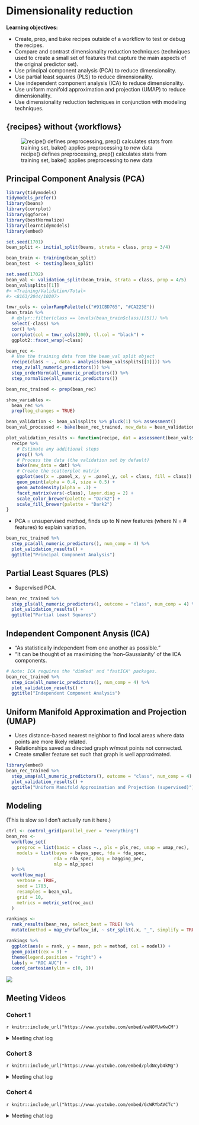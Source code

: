 # Dimensionality reduction

**Learning objectives:**

- Create, prep, and bake recipes outside of a workflow to test or debug the recipes.
- Compare and contrast dimensionality reduction techniques (techniques used to create a small set of features that capture the main aspects of the original predictor set).
- Use principal component analysis (PCA) to reduce dimensionality.
- Use partial least squares (PLS) to reduce dimensionality.
- Use independent component analysis (ICA) to reduce dimensionality.
- Use uniform manifold approximation and projection (UMAP) to reduce dimensionality.
- Use dimensionality reduction techniques in conjunction with modeling techniques.

## {recipes} without {workflows}

![recipe() defines preprocessing, prep() calculates stats from training set, bake() applies preprocessing to new data](images/17-recipes-process.svg)

## Principal Component Analysis (PCA)

```r
library(tidymodels)
tidymodels_prefer()
library(beans)
library(corrplot)
library(ggforce)
library(bestNormalize)
library(learntidymodels)
library(embed)

set.seed(1701)
bean_split <- initial_split(beans, strata = class, prop = 3/4)

bean_train <- training(bean_split)
bean_test  <- testing(bean_split)

set.seed(1702)
bean_val <- validation_split(bean_train, strata = class, prop = 4/5)
bean_val$splits[[1]]
#> <Training/Validation/Total>
#> <8163/2044/10207>

tmwr_cols <- colorRampPalette(c("#91CBD765", "#CA225E"))
bean_train %>% 
  # dplyr::filter(class == levels(bean_train$class)[[5]]) %>% 
  select(-class) %>%
  cor() %>% 
  corrplot(col = tmwr_cols(200), tl.col = "black") +
  ggplot2::facet_wrap(~class)

bean_rec <-
  # Use the training data from the bean_val split object
  recipe(class ~ ., data = analysis(bean_val$splits[[1]])) %>%
  step_zv(all_numeric_predictors()) %>%
  step_orderNorm(all_numeric_predictors()) %>% 
  step_normalize(all_numeric_predictors())

bean_rec_trained <- prep(bean_rec)

show_variables <- 
  bean_rec %>% 
  prep(log_changes = TRUE)

bean_validation <- bean_val$splits %>% pluck(1) %>% assessment()
bean_val_processed <- bake(bean_rec_trained, new_data = bean_validation)

plot_validation_results <- function(recipe, dat = assessment(bean_val$splits[[1]])) {
  recipe %>%
    # Estimate any additional steps
    prep() %>%
    # Process the data (the validation set by default)
    bake(new_data = dat) %>%
    # Create the scatterplot matrix
    ggplot(aes(x = .panel_x, y = .panel_y, col = class, fill = class)) +
    geom_point(alpha = 0.4, size = 0.5) +
    geom_autodensity(alpha = .3) +
    facet_matrix(vars(-class), layer.diag = 2) + 
    scale_color_brewer(palette = "Dark2") + 
    scale_fill_brewer(palette = "Dark2")
}
```

- PCA = unsupervised method, finds up to N new features (where N = # features) to explain variation.

```r
bean_rec_trained %>%
  step_pca(all_numeric_predictors(), num_comp = 4) %>%
  plot_validation_results() + 
  ggtitle("Principal Component Analysis")
```

## Partial Least Squares (PLS)

- Supervised PCA.

```r
bean_rec_trained %>%
  step_pls(all_numeric_predictors(), outcome = "class", num_comp = 4) %>%
  plot_validation_results() + 
  ggtitle("Partial Least Squares")
```

## Independent Component Anysis (ICA)

- "As statistically independent from one another as possible."
- "It can be thought of as maximizing the 'non-Gaussianity' of the ICA components.

```r
# Note: ICA requires the "dimRed" and "fastICA" packages.
bean_rec_trained %>%
  step_ica(all_numeric_predictors(), num_comp = 4) %>%
  plot_validation_results() + 
  ggtitle("Independent Component Analysis")
```

## Uniform Manifold Approximation and Projection (UMAP)

- Uses distance-based nearest neighbor to find local areas where data points are more likely related.
- Relationships saved as directed graph w/most points not connected.
- Create smaller feature set such that graph is well approximated.

```r
library(embed)
bean_rec_trained %>%
  step_umap(all_numeric_predictors(), outcome = "class", num_comp = 4) %>%
  plot_validation_results() +
  ggtitle("Uniform Manifold Approximation and Projection (supervised)")
```

## Modeling

(This is slow so I don't actually run it here.)

```r
ctrl <- control_grid(parallel_over = "everything")
bean_res <- 
  workflow_set(
    preproc = list(basic = class ~., pls = pls_rec, umap = umap_rec), 
    models = list(bayes = bayes_spec, fda = fda_spec,
                  rda = rda_spec, bag = bagging_pec,
                  mlp = mlp_spec)
  ) %>% 
  workflow_map(
    verbose = TRUE,
    seed = 1703,
    resamples = bean_val,
    grid = 10,
    metrics = metric_set(roc_auc)
  )

rankings <- 
  rank_results(bean_res, select_best = TRUE) %>% 
  mutate(method = map_chr(wflow_id, ~ str_split(.x, "_", simplify = TRUE)[1])) 

rankings %>% 
  ggplot(aes(x = rank, y = mean, pch = method, col = model)) + 
  geom_point(cex = 3) + 
  theme(legend.position = "right") +
  labs(y = "ROC AUC") +
  coord_cartesian(ylim = c(0, 1))
```

![](images/17-model_ranks.png)

## Meeting Videos

### Cohort 1

`r knitr::include_url("https://www.youtube.com/embed/ewNOYUwKwCM")`

<details>
  <summary> Meeting chat log </summary>
  
```
00:24:23	Daniel Chen (he/him):	PCA maximizes the variance
00:41:01	Daniel Chen (he/him):	I guess it depends on what you're using it for? like for a visualization or using PCA for feature engineering
00:42:01	Daniel Chen (he/him):	how useful is tuning the number of PCs? I've always looked at elbow plots or something for that stuff?
00:45:45	Daniel Chen (he/him):	run pca after LASSO! :p
00:45:52	Daniel Chen (he/him):	wait. that doesn't make sense
00:45:53	Daniel Chen (he/him):	nvm
00:49:15	Daniel Chen (he/him):	kind of surprised they didn't show other MDS (multi dimensional scaling) examples since PCA is a special case of MDS
00:50:14	Daniel Chen (he/him):	if you want to give names to "loadings" you'd use factor analysis
00:52:44	Jim Gruman:	thank you Jon!!
00:53:13	Daniel Chen (he/him):	bye everyone!
```
</details>

### Cohort 3

`r knitr::include_url("https://www.youtube.com/embed/pldNcyb4kMg")`

<details>
  <summary> Meeting chat log </summary>
  
```
00:39:34	Ildiko Czeller:	do you know from where the function name plot_top_loadings comes? I have not heard the term loading in the context of PCA before. As far as I understand it plots top most contributing variables/features in each PCA component
00:40:00	Jiwan Heo:	loading is the "weights" in PCA
00:40:46	Jiwan Heo:	the coefficient of the linear combination of variables
00:40:56	Ildiko Czeller:	ahh, makes sense, thanks!
00:56:04	Ildiko Czeller:	I guess difference between PCA and PLS would be bigger if there were some rubbish features as well with high variance but without much predicting power
00:56:21	Jiwan Heo:	PLS is supervised, PCA is unsupervised
00:56:25	Ildiko Czeller:	the first 2 components seem to be basically mirror images of each other
00:57:38	Jiwan Heo:	rubbish features would not get picked up, i'd imagine. If it doesn't impact the outcome
00:58:30	Ildiko Czeller:	yeah, I think that they would not be picked in PLS at all, but might be picked up by PCA because it is unsupervised (?)
00:59:15	Jiwan Heo:	I think so. PCA just picks up any large variance, but in PLS, it has to also move the outcome in some way
01:04:16	Jiwan Heo:	sorry I have to jump off! Thank you for the presentation :)
01:05:45	Ildiko Czeller:	To build an intuition about UMAP i found this interactive website very useful: https://pair-code.github.io/understanding-umap/
```
</details>

### Cohort 4

`r knitr::include_url("https://www.youtube.com/embed/GcWRYbAVCTc")`

<details>
  <summary> Meeting chat log </summary>
  
```
01:10:50	Isabella Velásquez:	Gotta go, but thank you!
01:12:12	Federica Gazzelloni:	https://docs.google.com/spreadsheets/d/1-S1UbKWay_TeR5n9LkztZY2XXrMjZr3snl1srPvTvH4/edit#gid=0
```
</details>
